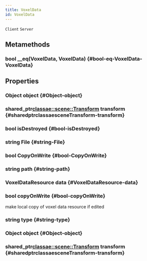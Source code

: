 ```yaml
---
title: VoxelData
id: VoxelData
---
```

`Client`
`Server`

## Metamethods

### bool __eq(VoxelData, VoxelData) {#bool-eq-VoxelData-VoxelData}

## Properties

### Object object {#Object-object}

### shared_ptr<classae::scene::Transform> transform {#sharedptrclassaesceneTransform-transform}

### bool isDestroyed {#bool-isDestroyed}

### string File {#string-File}

### bool CopyOnWrite {#bool-CopyOnWrite}

### string path {#string-path}

### VoxelDataResource data {#VoxelDataResource-data}

### bool copyOnWrite {#bool-copyOnWrite}
make local copy of voxel data resource if edited 

### string type {#string-type}

### Object object {#Object-object}

### shared_ptr<classae::scene::Transform> transform {#sharedptrclassaesceneTransform-transform}

